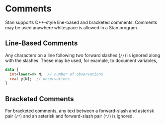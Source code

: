 # Comments {#comments.section}

Stan supports C++-style line-based and bracketed comments.  Comments
may be used anywhere whitespace is allowed in a Stan program.

## Line-Based Comments 

Any characters on a line following two forward slashes (`//`) is
ignored along with the slashes.  These may be used, for example, to
document variables,

```stan
data {
  int<lower=0> N;  // number of observations
  real y[N];  // observations
}
```

## Bracketed Comments 

For bracketed comments, any text between a forward-slash and asterisk
pair (`/*`) and an asterisk and forward-slash pair (`*/`) is
ignored.

